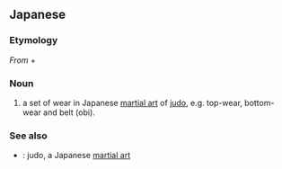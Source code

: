 ==Japanese==
{{ja-kanjitab|じゅう|どう|き|k3=ぎ|yomi=on}}

===Etymology===
''From'' {{ja-r|柔道|じゅうどう|gloss=[[judo]]}} + {{ja-r|着|ぎ|gloss=[[wear]]}}

===Noun===
{{ja-noun|じゅうどうぎ}}

# {{lb|ja|judo|sort=しゅうどうぎ'}} a set of wear in Japanese [[martial art]] of [[judo]], e.g. top-wear, bottom-wear and belt (obi).

===See also===
* {{ja-r|柔道|じゅうどう}}: judo, a Japanese [[martial art]]